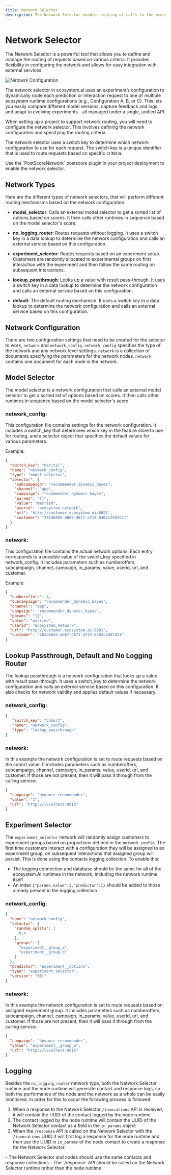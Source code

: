```yaml
---
title: Network Selector
description: The Network Selector enables routing of calls to the ecosystem.Ai runtime to different logic configurations.
---
```



# Network Selector

The Network Selector is a powerful tool that allows you to define and manage the routing of requests based on various criteria. It provides flexibility in configuring the network and allows for easy integration with external services.

![Netowrk Configuration](/images/runtime/network.png)

The network selector in ecosystem.ai uses an experiment’s configuration to dynamically route each prediction or interaction request to one of multiple ecosystem runtime configurations (e.g., Configuration A, B, or C). This lets you easily compare different model versions, capture feedback and logs, and adapt to evolving experiments - all managed under a single, unified API.

When setting up a project to support network routing, you will need to configure the network selector. This involves defining the network configuration and specifying the routing criteria. 

The network selector uses a switch key to determine which network configuration to use for each request. The switch key is a unique identifier that is used to route requests based on specific criteria.

<Callout type="tip" title="Note">
  Use the `PostScoreNetwork` postscore plugin in your project deployment to enable the network selector.
</Callout>

## Network Types

Here are the different types of network selectors, that will perform different routing mechanisms based on the network configuration:

- **model_selector**:
Calls an external model selector to get a sorted list of options based on scores. It then calls other runtimes in sequence based on the model selector's score.

- **no_logging_router**:
Routes requests without logging. It uses a switch key in a data lookup to determine the network configuration and calls an external service based on this configuration.

- **experiment_selector**:
Routes requests based on an experiment setup. Customers are randomly allocated to experimental groups on first interaction with the experiment and then follow the same routing on subsequent interactions.

- **lookup_passthrough**:
Looks up a value with result pass-through. It uses a switch key in a data lookup to determine the network configuration and calls an external service based on this configuration. 

- **default**:
The default routing mechanism. It uses a switch key in a data lookup to determine the network configuration and calls an external service based on this configuration. 

## Network Configuration

There are two configuration settings that need to be created for the selector to work, `network` and `network_config`. `network_config` specifies the type of the network and any network level settings. `network` is a collection of documents specifying the parameters for the network nodes. `network` contains one document for each node in the network.

## Model Selector

The model selector is a network configuration that calls an external model selector to get a sorted list of options based on scores. It then calls other runtimes in sequence based on the model selector's score.

### **network_config**:
This configuration file contains settings for the network configuration. It includes a switch_key that determines which key in the feature store to use for routing, and a selector object that specifies the default values for various parameters.

Example:
```json
{
  "switch_key": "marital",
  "name": "network_config",
  "type": "model_selector",
  "selector": {
    "subcampaign": "recommender_dynamic_bayes",
    "channel": "app",
    "campaign": "recommender_dynamic_bayes",
    "params": "{}",
    "value": "married",
    "userid": "ecosystem_network",
    "url": "http://customer.ecosystem.ai:8091",
    "customer": "281db655-d667-4671-a715-8402c29d7d11"
  }
}
```

### **network**:
This configuration file contains the actual network options. Each entry corresponds to a possible value of the switch_key specified in network_config. It includes parameters such as numberoffers, subcampaign, channel, campaign, in_params, value, userid, url, and customer.

Example:
```json
{
  "numberoffers": 4,
  "subcampaign": "recommender_dynamic_bayes",
  "channel": "app",
  "campaign": "recommender_dynamic_bayes",
  "params": "{}",
  "value": "married",
  "userid": "ecosystem_network",
  "url": "http://customer.ecosystem.ai:8091",
  "customer": "281db655-d667-4671-a715-8402c29d7d11"
}
```

## Lookup Passthrough, Default and No Logging Router

The lookup passthrough is a network configuration that looks up a value with result pass-through. It uses a switch_key to determine the network configuration and calls an external service based on this configuration. It also checks for network validity and applies default values if necessary.

### **network_config**:
```json
{
   "switch_key": "cohort",
   "name": "network_config",
   "type": "lookup_passthrough"
}
```

### **network**:
In this example the network configuration is set to route requests based on the cohort value. It includes parameters such as numberoffers, subcampaign, channel, campaign, in_params, value, userid, url, and customer. If those are not present, then it will pass it through from the calling service.
```json
{
  "campaign": "dynamic-recommender",
  "value": "1",
  "url": "http://localhost:8015"
}
```

## Experiment Selector

The `experiment_selector` network will randomly assign customers to experiment groups based on proportions defined in the `network_config`. The first time customers interact with a configuration they will be assigned to an experiment group, on subsequent interactions that assigned group will persist. This is done using the contacts logging collection. To enable this:
- The logging connection and database should be the same for all of the ecosystem.Ai runtimes in the network, including the network runtime itself
- An index `{"params.value":1,"predictor":1}` should be added to those already present in the logging collection

### **network_config**:
```json
{
  "name": "network_config",
  "selector": {
    "random_splits": [
      0.4
    ],
    "groups": [
      "experiment__group_a",
      "experiment__group_b"
    ]
  },
  "predictor": "experiment__options",
  "type": "experiment_selector",
  "version": "001"
}
```

### **network**:
In this example the network configuration is set to route requests based on assigned experiment group. It includes parameters such as numberoffers, subcampaign, channel, campaign, in_params, value, userid, url, and customer. If those are not present, then it will pass it through from the calling service.
```json
{
  "campaign": "dynamic-recommender",
  "value": "experiment__group_a",
  "url": "http://localhost:8015"
}
```

## Logging

Besides the `no_logging_router` network type, both the Network Selector runtime and the node runtime will generate contact and response logs, so both the performance of the node and the network as a whole can be easily monitored. In order for this to occur the following process is followed:
1. When a response to the Network Selector `/invocations` API is received, it will contain the UUID of the contact logged by the node runtime
2. The contact logged by the node runtime will contain the UUID of the Network Selector contact as a field in the `in_params` object
3. When the `/response` API is called on the Network Selector with the `/invocations` UUID it will first log a response for the node runtime and then use the UUID in `in_params` of the node contact to create a response for the Network Selector. 

<Callout type="tip" title="Note">
  - The Network Selector and nodes should use the same contacts and response collections
  - The `/response` API should be called on the Network Selector runtime rather than the node runtime
</Callout>
